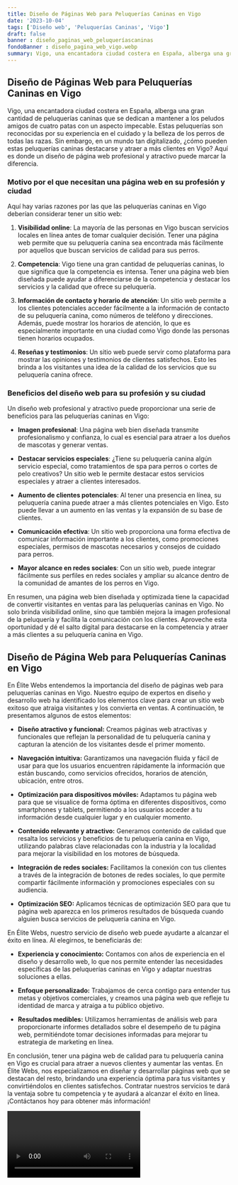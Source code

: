 ```yaml
---
title: Diseño de Páginas Web para Peluquerías Caninas en Vigo
date: '2023-10-04'
tags: ['Diseño web', 'Peluquerías Caninas', 'Vigo']
draft: false
banner : diseño_paginas_web_peluqueríascaninas
fondoBanner : diseño_pagina_web_vigo.webp
summary: Vigo, una encantadora ciudad costera en España, alberga una gran cantidad de peluquerías caninas que se dedican a mantener a los peludos amigos de cuatro patas con un aspecto impecable. Estas peluquerías son reconocidas por su experiencia en el cuidado y la belleza de los perros de todas las razas. Sin embargo, en un mundo tan digitalizado, ¿cómo pueden estas peluquerías caninas destacarse y atraer a más clientes en Vigo? Aquí es donde un diseño de página web profesional y atractivo puede marcar la diferencia.
---
```


## Diseño de Páginas Web para Peluquerías Caninas en Vigo

Vigo, una encantadora ciudad costera en España, alberga una gran cantidad de peluquerías caninas que se dedican a mantener a los peludos amigos de cuatro patas con un aspecto impecable. Estas peluquerías son reconocidas por su experiencia en el cuidado y la belleza de los perros de todas las razas. Sin embargo, en un mundo tan digitalizado, ¿cómo pueden estas peluquerías caninas destacarse y atraer a más clientes en Vigo? Aquí es donde un diseño de página web profesional y atractivo puede marcar la diferencia.

### Motivo por el que necesitan una página web en su profesión y ciudad

Aquí hay varias razones por las que las peluquerías caninas en Vigo deberían considerar tener un sitio web:

1. **Visibilidad online**: La mayoría de las personas en Vigo buscan servicios locales en línea antes de tomar cualquier decisión. Tener una página web permite que su peluquería canina sea encontrada más fácilmente por aquellos que buscan servicios de calidad para sus perros.

2. **Competencia**: Vigo tiene una gran cantidad de peluquerías caninas, lo que significa que la competencia es intensa. Tener una página web bien diseñada puede ayudar a diferenciarse de la competencia y destacar los servicios y la calidad que ofrece su peluquería.

3. **Información de contacto y horario de atención**: Un sitio web permite a los clientes potenciales acceder fácilmente a la información de contacto de su peluquería canina, como números de teléfono y direcciones. Además, puede mostrar los horarios de atención, lo que es especialmente importante en una ciudad como Vigo donde las personas tienen horarios ocupados.

4. **Reseñas y testimonios**: Un sitio web puede servir como plataforma para mostrar las opiniones y testimonios de clientes satisfechos. Esto les brinda a los visitantes una idea de la calidad de los servicios que su peluquería canina ofrece.

### Beneficios del diseño web para su profesión y su ciudad

Un diseño web profesional y atractivo puede proporcionar una serie de beneficios para las peluquerías caninas en Vigo:

- **Imagen profesional**: Una página web bien diseñada transmite profesionalismo y confianza, lo cual es esencial para atraer a los dueños de mascotas y generar ventas.

- **Destacar servicios especiales**: ¿Tiene su peluquería canina algún servicio especial, como tratamientos de spa para perros o cortes de pelo creativos? Un sitio web le permite destacar estos servicios especiales y atraer a clientes interesados.

- **Aumento de clientes potenciales**: Al tener una presencia en línea, su peluquería canina puede atraer a más clientes potenciales en Vigo. Esto puede llevar a un aumento en las ventas y la expansión de su base de clientes.

- **Comunicación efectiva**: Un sitio web proporciona una forma efectiva de comunicar información importante a los clientes, como promociones especiales, permisos de mascotas necesarios y consejos de cuidado para perros.

- **Mayor alcance en redes sociales**: Con un sitio web, puede integrar fácilmente sus perfiles en redes sociales y ampliar su alcance dentro de la comunidad de amantes de los perros en Vigo.

En resumen, una página web bien diseñada y optimizada tiene la capacidad de convertir visitantes en ventas para las peluquerías caninas en Vigo. No solo brinda visibilidad online, sino que también mejora la imagen profesional de la peluquería y facilita la comunicación con los clientes. Aproveche esta oportunidad y dé el salto digital para destacarse en la competencia y atraer a más clientes a su peluquería canina en Vigo.

<GifSeo />

<Cta />

## Diseño de Página Web para Peluquerías Caninas en Vigo

En Élite Webs entendemos la importancia del diseño de páginas web para peluquerías caninas en Vigo. Nuestro equipo de expertos en diseño y desarrollo web ha identificado los elementos clave para crear un sitio web exitoso que atraiga visitantes y los convierta en ventas. A continuación, te presentamos algunos de estos elementos:

- **Diseño atractivo y funcional:** Creamos páginas web atractivas y funcionales que reflejan la personalidad de tu peluquería canina y capturan la atención de los visitantes desde el primer momento.

- **Navegación intuitiva:** Garantizamos una navegación fluida y fácil de usar para que los usuarios encuentren rápidamente la información que están buscando, como servicios ofrecidos, horarios de atención, ubicación, entre otros.

- **Optimización para dispositivos móviles:** Adaptamos tu página web para que se visualice de forma óptima en diferentes dispositivos, como smartphones y tablets, permitiendo a los usuarios acceder a tu información desde cualquier lugar y en cualquier momento.

- **Contenido relevante y atractivo:** Generamos contenido de calidad que resalta los servicios y beneficios de tu peluquería canina en Vigo, utilizando palabras clave relacionadas con la industria y la localidad para mejorar la visibilidad en los motores de búsqueda.

- **Integración de redes sociales:** Facilitamos la conexión con tus clientes a través de la integración de botones de redes sociales, lo que permite compartir fácilmente información y promociones especiales con su audiencia.

- **Optimización SEO:** Aplicamos técnicas de optimización SEO para que tu página web aparezca en los primeros resultados de búsqueda cuando alguien busca servicios de peluquería canina en Vigo.

En Élite Webs, nuestro servicio de diseño web puede ayudarte a alcanzar el éxito en línea. Al elegirnos, te beneficiarás de:

- **Experiencia y conocimiento:** Contamos con años de experiencia en el diseño y desarrollo web, lo que nos permite entender las necesidades específicas de las peluquerías caninas en Vigo y adaptar nuestras soluciones a ellas.

- **Enfoque personalizado:** Trabajamos de cerca contigo para entender tus metas y objetivos comerciales, y creamos una página web que refleje tu identidad de marca y atraiga a tu público objetivo.

- **Resultados medibles:** Utilizamos herramientas de análisis web para proporcionarte informes detallados sobre el desempeño de tu página web, permitiéndote tomar decisiones informadas para mejorar tu estrategia de marketing en línea.

En conclusión, tener una página web de calidad para tu peluquería canina en Vigo es crucial para atraer a nuevos clientes y aumentar las ventas. En Élite Webs, nos especializamos en diseñar y desarrollar páginas web que se destacan del resto, brindando una experiencia óptima para tus visitantes y convirtiéndolos en clientes satisfechos. Contratar nuestros servicios te dará la ventaja sobre tu competencia y te ayudará a alcanzar el éxito en línea. ¡Contáctanos hoy para obtener más información!

<Video />

<CtaBot job='Peluquerías Caninas' city='Vigo'/>

<Gmaps query='Vigo+españa+maps' />